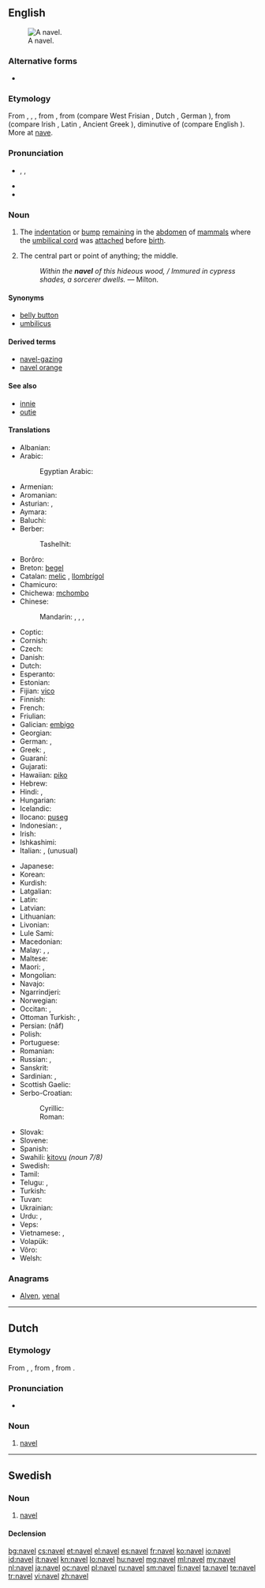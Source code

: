 ==English==
{{wikipedia}}
[[Image:Ombelico Femminile.jpg|thumb|A navel.]]

===Alternative forms===
* {{l|en|navil}} {{qualifier|obsolete}}

===Etymology===
From {{etyl|enm|en}}, {{term|navel|lang=enm}}, {{term|navele|lang=enm}}, from {{etyl|ang|en}} {{term|nafela|lang=ang}}, from {{etyl|gem-pro|en}} {{recons|nabalô|lang=gem-pro}} (compare West Frisian {{term|nâle|lang=fy}}, Dutch {{term|navel|lang=nl}}, German {{term|Nabel|lang=de}}), from {{etyl|ine-pro|en}} {{recons|h₃nobʰilos|lang=ine-pro}} (compare Irish {{term|imleac|lang=ga}}, Latin {{term|umbilicus|lang=la}}, Ancient Greek {{term|ὀμφαλός||tr=omphalós|lang=grc}}), diminutive of {{recons|h₃nobʰ-|lang=ine-pro}} (compare English {{term|nave|lang=en}}). More at [[nave]].

===Pronunciation===
* {{enPR|nā'vəl}}, {{IPA|/ˈneɪvəl/}}, {{X-SAMPA|/"neIv@l/}}
* {{rhymes|eɪvəl}}
* {{homophones|lang=en|naval}}

===Noun===
{{en-noun}}

# {{context|anatomy|lang=en}} The [[indentation]] or [[bump]] [[remain]]ing in the [[abdomen]] of [[mammal]]s where the [[umbilical cord]] was [[attach]]ed before [[birth]].
# The central part or point of anything; the middle.
#: ''Within the '''navel''' of this hideous wood, / Immured in cypress shades, a sorcerer dwells.'' &mdash; Milton.

====Synonyms====
* [[belly button]] {{qualifier|colloquial}}
* [[umbilicus]]

====Derived terms====
* [[navel-gazing]]
* [[navel orange]]

====See also====
* [[innie]]
* [[outie]]

====Translations====
{{trans-top|remnant of umbilical cord}}
* Albanian: {{t-|sq|kërthizë|f}}
* Arabic: {{t-|ar|سرة|f|alt=سُرّة|tr=súrra}}
*: Egyptian Arabic: {{tø|arz|سرة|f|tr=sora|sc=Arab}}
* Armenian: {{t-|hy|պորտ|tr=port}}
* Aromanian: {{t-|rup|buric}}
* Asturian: {{t+|ast|embeligru|m}}, {{t+|ast|ombligu|m}}
* Aymara: {{t-|ay|kururu}}
* Baluchi: {{tø|bal|ناپگ|tr=nápag}}
* Berber:
*: Tashelhit: {{tø|shi|abuḍ|m}}
* Borôro: {{tø|bor|künabo}}
* Breton: [[begel]]
* Catalan: [[melic]] {{m}}, [[llombrígol]] {{m}}
* Chamicuro: {{tø|ccc|mocho}}
* Chichewa: [[mchombo]]
* Chinese:
*: Mandarin: {{t|cmn|肚臍|sc=Hani}},  {{t|cmn|肚脐|tr=dùqí|sc=Hani}},  {{t-|cmn|臍|sc=Hani}},  {{t-|cmn|脐|tr=qí|sc=Hani}}
* Coptic: {{tø|cop|ϧⲉⲗⲡⲓ|f|tr=xelbi, xelpi}}
* Cornish: {{t-|kw|begel|m}}
* Czech: {{t+|cs|pupek|m}}
* Danish: {{t-|da|navle|c}}
* Dutch: {{t+|nl|navel|m}}
* Esperanto: {{t-|eo|umbiliko}}
* Estonian: {{t+|et|naba}}
* Fijian: [[vico]]
* Finnish: {{t+|fi|napa}}
* French: {{t+|fr|nombril|m}}
* Friulian: {{tø|fur|umbričon}}
* Galician: [[embigo]] {{m}}
* Georgian: {{t-|ka|ჭიპი|tr=čʻipi|sc=Geor}}
* German: {{t+|de|Bauchnabel|m}}, {{t+|de|Nabel|m}}
* Greek: {{t+|el|ομφαλός|m|tr=omfalós}},  {{qualifier|colloquial}} {{t+|el|αφαλός|m|tr=afalós}}
* Guaraní: {{t-|gn|puru'â}}
* Gujarati: {{t+|gu|નાભિ|sc=Gujr|tr=nābhi}}
* Hawaiian: [[piko]]
* Hebrew: {{t+|he|טבור|tr=tabúr|sc=Hebr}}
* Hindi: {{t-|hi|नाभि|f|tr=nābhi}}, {{t-|hi|नाफ़|f|tr=nāf}}
* Hungarian: {{t+|hu|köldök}}
* Icelandic: {{t+|is|nafli|m}}
* Ilocano: [[puseg]]
* Indonesian: {{t+|id|pusat}}, {{t+|id|pusar}}
* Irish: {{t-|ga|imleac|f}}
* Ishkashimi: {{tø|isk|ناف|tr=nāf}}
* Italian: {{t+|it|ombelico|m}}, (unusual) {{t-|it|onfalo|m}}
{{trans-mid}}
* Japanese: {{t+|ja|臍|tr=[[へそ]], heso}}
* Korean: {{t+|ko|배꼽|tr=baekkop}}
* Kurdish: {{t+|ku|navik|f}}
* Latgalian: {{tø|ltg|pupona}}
* Latin: {{t-|la|umbilicus|m}}
* Latvian: {{t-|lv|naba}}
* Lithuanian: {{t-|lt|bamba}}
* Livonian: {{tø|liv|nabā}}
* Lule Sami: {{tø|smj|náhpe}}
* Macedonian: {{t-|mk|папок|m}}
* Malay: {{t-|ms|pusat}}, {{t-|ms|pusar}}, {{t-|ms|pusar}}
* Maltese: {{t|mt|żokra|f}}
* Maori: {{t-|mi|pito}}, {{t|mi|ihonga}}
* Mongolian: {{t|mn|хүйс|tr=hüjs|sc=Cyrl}}
* Navajo: {{tø|nv|atsʼééʼ}}
* Ngarrindjeri: {{tø|nay|pulanggi}}
* Norwegian: {{t-|no|navle|m}}
* Occitan: {{t+|oc|embonilh}}, {{t+|oc|monilh}}
* Ottoman Turkish: {{tø|ota|ناف|tr=nâf|sc=ota-Arab}}, {{tø|ota|گوبك|tr=göbek|sc=ota-Arab}}
* Persian: {{fa-Arab|[[ناف]]}} (nâf)
* Polish: {{t+|pl|pępek|m}}
* Portuguese: {{t+|pt|umbigo|m}}
* Romanian: {{t+|ro|buric|n}}
* Russian: {{t+|ru|пупок|m|tr=pupók}}, {{t|ru|пуп|m|sc=Cyrl}}
* Sanskrit: {{t-|sa|नाभि|f|tr=nābhi}}
* Sardinian: {{t-|sc|imbílicu}}, {{t-|sc|imbírigu}}
* Scottish Gaelic: {{t-|gd|imleag|f}}
* Serbo-Croatian:
*: Cyrillic: {{t-|sh|пупак|alt=пу̏пак|m|sc=Cyrl}}
*: Roman: {{t-|sh|pupak|alt=pȕpak|m}}
* Slovak: {{t-|sk|pupok|m}}
* Slovene: {{t+|sl|popek|m|alt=pópek}}
* Spanish: {{t+|es|ombligo|m}}
* Swahili: [[kitovu]] ''(noun 7/8)''
* Swedish: {{t-|sv|navel|c}}
* Tamil: {{t+|ta|தொப்புள்|tr=toppul}}
* Telugu: {{t+|te|నాభి|tr=nAbhi}}, {{t+|te|బొడ్డు|tr=boDDu}}
* Turkish: {{t+|tr|göbek}}
* Tuvan: {{tø|tyv|хиндик|tr=khindik}}
* Ukrainian: {{t-|uk|пупок|m|tr=pupók}}
* Urdu: {{t-|ur|نابھی|f|tr=nābhi}}, {{t-|ur|ناف|f|tr=nāf}}
* Veps: {{tø|vep|naba}}
* Vietnamese: {{t+|vi|rốn}},  {{t+|vi|rún}}
* Volapük: {{t-|vo|numbril}}
* Võro: {{tø|vro|naba}}
* Welsh: {{t-|cy|bogail}}
{{trans-bottom}}

===Anagrams===
* [[Alven#English|Alven]], [[venal#English|venal]]

----

==Dutch==

===Etymology===
From {{etyl|dum|nl}} {{term|navele|lang=dum}}, {{term|navel|lang=dum}}, from {{etyl|odt|nl}} {{recons|navalo|lang=odt}}, from {{etyl|gem-pro|nl}} {{recons|nabalô|lang=gem-pro}}.

===Pronunciation===
* {{audio|Nl-navel.ogg|audio}}

===Noun===
{{nl-noun|m|navels|naveltje}}

# [[#English|navel]]

----

==Swedish==
{{wikipedia|lang=sv}}

===Noun===
{{sv-noun|c}}

# [[#English|navel]]

====Declension====
{{sv-noun-irreg-c|navel|naveln|navlar|navlarna}}

[[bg:navel]]
[[cs:navel]]
[[et:navel]]
[[el:navel]]
[[es:navel]]
[[fr:navel]]
[[ko:navel]]
[[io:navel]]
[[id:navel]]
[[it:navel]]
[[kn:navel]]
[[lo:navel]]
[[hu:navel]]
[[mg:navel]]
[[ml:navel]]
[[my:navel]]
[[nl:navel]]
[[ja:navel]]
[[oc:navel]]
[[pl:navel]]
[[ru:navel]]
[[sm:navel]]
[[fi:navel]]
[[ta:navel]]
[[te:navel]]
[[tr:navel]]
[[vi:navel]]
[[zh:navel]]